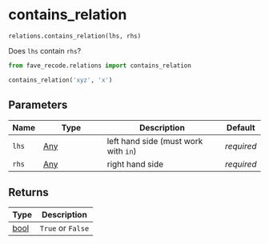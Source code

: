 # contains_relation { #fave_recode.relations.contains_relation }

`relations.contains_relation(lhs, rhs)`

Does `lhs` contain `rhs`?

```python
from fave_recode.relations import contains_relation

contains_relation('xyz', 'x')
```

## Parameters

| Name   | Type                | Description                          | Default    |
|--------|---------------------|--------------------------------------|------------|
| `lhs`  | [Any](`typing.Any`) | left hand side (must work with `in`) | _required_ |
| `rhs`  | [Any](`typing.Any`) | right hand side                      | _required_ |

## Returns

| Type           | Description       |
|----------------|-------------------|
| [bool](`bool`) | `True` or `False` |
